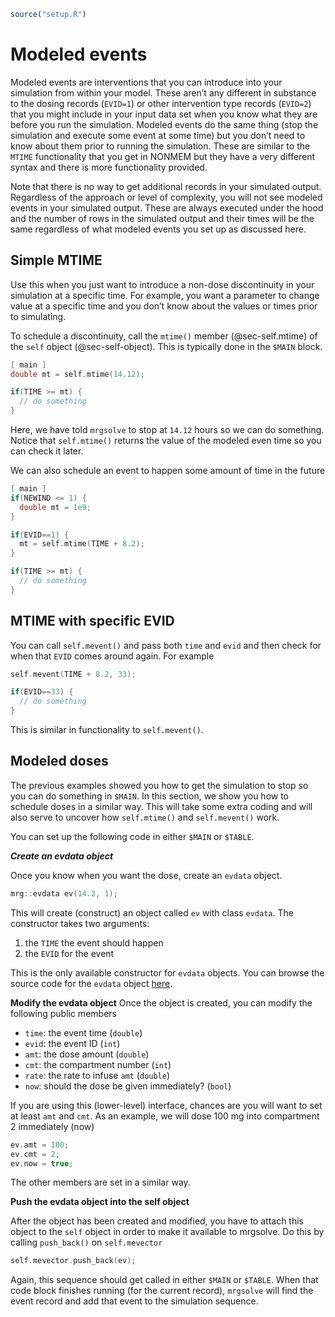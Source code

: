 ```r
source("setup.R")
```

# Modeled events {#sec-mtime}

Modeled events are interventions that you can introduce into your 
simulation from within your model. These aren't any different in substance to 
the dosing records (`EVID=1`) or other intervention type records (`EVID=2`) 
that you might include in your input data set when you know what they are
before you run the simulation. Modeled events do the same thing (stop the 
simulation and execute some event at some time) but you don't need to know
about them prior to running the simulation. These are similar to the `MTIME` 
functionality that you get in NONMEM but they have a very different syntax and 
there is more functionality provided. 

Note that there is no way to get additional records in your simulated output.
Regardless of the approach or level of complexity, you will not see modeled 
events in your simulated output. These are always executed under the hood and 
the number of rows in the simulated output and their times will be the same 
regardless of what modeled events you set up as discussed here.

## Simple MTIME

Use this when you just want to introduce a non-dose discontinuity in your 
simulation at a specific time. For example, you want a parameter to change 
value at a specific time and you don't know about the values or times prior 
to simulating. 

To schedule a discontinuity, call the `mtime()` member (@sec-self.mtime) 
of the `self` object (@sec-self-object). This is typically done in 
the `$MAIN` block.

```c
[ main ]
double mt = self.mtime(14.12);

if(TIME >= mt) {
  // do something  
}
```

Here, we have told `mrgsolve` to stop at `14.12` hours so we can do something.
Notice that `self.mtime()` returns the value of the modeled even time so you 
can check it later. 

We can also schedule an event to happen some amount of time in the future

```c
[ main ]
if(NEWIND <= 1) {
  double mt = 1e9;  
}

if(EVID==1) {
  mt = self.mtime(TIME + 8.2);
}

if(TIME >= mt) {
  // do something  
}
```

## MTIME with specific EVID

You can call `self.mevent()` and pass both `time` and `evid` and then check 
for when that `EVID` comes around again. For example

```c
self.mevent(TIME + 8.2, 33);

if(EVID==33) {
  // do something  
}
```

This is similar in functionality to `self.mevent()`.

## Modeled doses

The previous examples showed you how to get the simulation to stop so you 
can do something in `$MAIN`. In this section, we show you how to schedule 
doses in a similar way. This will take some extra coding and will also serve
to uncover how `self.mtime()` and `self.mevent()` work.

You can set up the following code in either `$MAIN` or `$TABLE`.

___Create an evdata object___

Once you know when you want the dose, create an `evdata` object. 

```c
mrg::evdata ev(14.2, 1);
```

This will create (construct) an object called `ev` with class `evdata`. The 
constructor takes two arguments:

1. the `TIME` the event should happen
1. the `EVID` for the event 

This is the only available constructor for `evdata` objects. You can browse
the source code for the `evdata` object
[here](https://github.com/metrumresearchgroup/mrgsolve/blob/develop/inst/base/mrgsolv.h).

__Modify the evdata object__
Once the object is created, you can modify the following public members

- `time`: the event time (`double`)
- `evid`: the event ID (`int`)
- `amt`: the dose amount (`double`)
- `cmt`: the compartment number (`int`)
- `rate`: the rate to infuse `amt` (`double`)
- `now`: should the dose be given immediately? (`bool`)

If you are using this (lower-level) interface, chances are you will want to 
set at least `amt` and `cmt`.  As an example, we will dose 100 mg into 
compartment 2 immediately (now)

```c
ev.amt = 100;
ev.cmt = 2;
ev.now = true;
```

The other members are set in a similar way.


__Push the evdata object into the self object__

After the object has been created and modified, you have to attach this object
to the `self` object in order to make it available to mrgsolve. Do this by 
calling `push_back()` on `self.mevector`

```c
self.mevector.push_back(ev);
```

Again, this sequence should get called in either `$MAIN` or `$TABLE`. When that 
code block finishes running (for the current record), `mrgsolve` will find the 
event record and add that event to the simulation sequence. 
